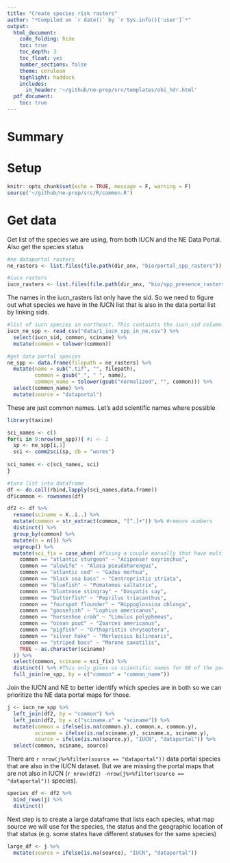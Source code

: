 ```yaml
---
title: "Create species risk rasters"
author: "*Compiled on `r date()` by `r Sys.info()['user']`*"
output: 
  html_document:
    code_folding: hide
    toc: true
    toc_depth: 3
    toc_float: yes
    number_sections: false
    theme: cerulean
    highlight: haddock
    includes: 
      in_header: '~/github/ne-prep/src/templates/ohi_hdr.html'
  pdf_document:
    toc: true
---
```


# Summary

# Setup

```r
knitr::opts_chunk$set(echo = TRUE, message = F, warning = F)
source('~/github/ne-prep/src/R/common.R')
```

# Get data

Get list of the species we are using, from both IUCN and the NE Data Portal. Also get the species status

```r
#ne dataportal rasters
ne_rasters <- list.files(file.path(dir_anx, "bio/portal_spp_rasters"))

#iucn rasters
iucn_rasters <- list.files(file.path(dir_anx, "bio/spp_presence_rasters"), full.names = T)
```

The names in the iucn_rasters list only have the sid. So we need to figure out what species we have in the IUCN list that is also in the data portal list by linking sids.

```r
#list of iucn species in northeast. This containts the iucn_sid column.
iucn_ne_spp <- read_csv("data/1_iucn_spp_in_ne.csv") %>%
  select(iucn_sid, common, sciname) %>%
  mutate(common = tolower(common))
```

```r
#get data portal species
ne_spp <- data.frame(filepath = ne_rasters) %>%
  mutate(name = sub(".tif", "", filepath),
         common = gsub("_", " ", name),
         common_name = tolower(gsub("normalized", "", common))) %>%
  select(common_name) %>%
  mutate(source = "dataportal")
```

These are just common names. Let's add scientific names where possible
```r
library(taxize)

sci_names <- c()
for(i in 9:nrow(ne_spp)){ #i <- 1
  sp <- ne_spp[i,1]
  sci <- comm2sci(sp, db = "worms")
  
sci_names <- c(sci_names, sci)
}

#turn list into dataframe
df <- do.call(rbind,lapply(sci_names,data.frame))
df$common <- rownames(df)

df2 <- df %>%
  rename(sciname = X..i..) %>%
  mutate(common = str_extract(common, "[^.]+")) %>% #remove numbers
  distinct() %>%
  group_by(common) %>%
  mutate(n = n()) %>%
  ungroup() %>%
  mutate(sci_fix = case_when( #fixing a couple manually that have multiple scinames
    common == "atlantic sturgeon" ~ "Acipenser oxyrinchus",
    common == "alewife" ~ "Alosa pseudoharengus",
    common == "atlantic cod" ~ "Gadus morhua",
    common == "black sea bass" ~ "Centropristis striata",
    common == "bluefish" ~ "Pomatomus saltatrix",
    common == "bluntnose stingray" ~ "Dasyatis say",
    common == "butterfish" ~ "Peprilus triacanthus",
    common == "fourspot flounder" ~ "Hippoglossina oblonga",
    common == "goosefish" ~ "Lophius americanus",
    common == "horseshoe crab" ~ "Limulus polyphemus",
    common == "ocean pout" ~ "Zoarces americanus",
    common == "pigfish" ~ "Orthopristis chrysoptera",
    common == "silver hake" ~ "Merluccius bilinearis",
    common == "striped bass" ~ "Morone saxatilis",
    TRUE ~ as.character(sciname)
  )) %>%
  select(common, sciname = sci_fix) %>%
  distinct() %>% #This only gives us scientific names for 88 of the portal species. so we can do a full join to get the rest back
  full_join(ne_spp, by = c("common" = "common_name"))
```


Join the IUCN and NE to better identify which species are in both so we can prioritize the NE data portal maps for those.
```r
j <- iucn_ne_spp %>%
  left_join(df2, by = "common") %>%
  left_join(df2, by = c("sciname.x" = "sciname")) %>%
  mutate(common = ifelse(is.na(common.y), common.x, common.y),
         sciname = ifelse(is.na(sciname.y), sciname.x, sciname.y),
         source = ifelse(is.na(source.y), "IUCN", "dataportal")) %>%
  select(common, sciname, source)
```

There are `r nrow(j%>%filter(source == "dataportal"))` data portal species that are also in the IUCN dataset. But we are missing the portal maps that are not also in IUCN (`r nrow(df2) -nrow(j%>%filter(source == "dataportal"))` species).

```r
species_df <- df2 %>%
  bind_rows(j) %>%
  distinct()
```


Next step is to create a large dataframe that lists each species, what map source we will use for the species, the status and the geographic location of that status (e.g. some states have different statuses for the same species)

```r

large_df <- j %>%
  mutate(source = ifelse(is.na(source), "IUCN", "dataportal"))

```







